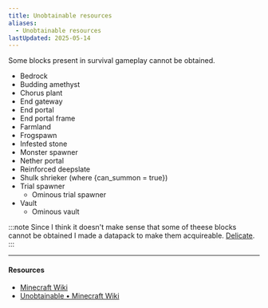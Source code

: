 ```yaml
---
title: Unobtainable resources
aliases:
  - Unobtainable resources
lastUpdated: 2025-05-14
---
```


Some blocks present in survival gameplay cannot be obtained.

- Bedrock
- Budding amethyst
- Chorus plant
- End gateway
- End portal
- End portal frame
- Farmland
- Frogspawn
- Infested stone
- Monster spawner
- Nether portal
- Reinforced deepslate
- Shulk shrieker (where \{can_summon = true})
- Trial spawner
	- Ominous trial spawner
- Vault
	- Ominous vault

:::note
Since I think it doesn't make sense that some of theese blocks cannot be obtained I made a datapack to make them acquireable. [Delicate](https://modrinth.com/datapack/delicate).
:::

---

#### Resources

- [Minecraft Wiki](https://minecraft.wiki/w/Unobtainable_resource)
- [Unobtainable • Minecraft Wiki](https://minecraft.wiki/w/Category:Unobtainable)